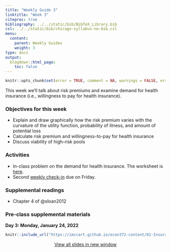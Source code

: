 ```yaml
---
title: "Weekly Guide 3"
linktitle: "Week 3"
citeproc: true
bibliography: ../../static/bib/BibTeX_Library.bib
csl: ../../static/bib/chicago-syllabus-no-bib.csl
menu:
  content:
    parent: Weekly Guides
    weight: 3
type: docs
output:
  blogdown::html_page:
    toc: false
---
```


```r
knitr::opts_chunk$set(error = TRUE, comment = NA, warnings = FALSE, errors = FALSE, messages = FALSE, tidy = FALSE, echo = FALSE)
```

This week we'll talk about risk premiums and examine demand for health insurance (i.e., willingness to pay for health insurance).

### Objectives for this week
- Explain and draw graphically how the risk premium varies with the curvature of the utility function, probability of illness, and amount of potential loss
- Calculate risk premium and willingness-to-pay for health insurance
- Discuss viability of high-risk pools
 
### Activities
- In-class problem on the demand for health insurance. The worksheet is [here](/resource/wksheet2.html).
- Second [weekly check-in](/assignment/weekly-check-in.html) due on Friday.

### Supplemental readings
- Chapter 4 of @sloan2012

### Pre-class supplemental materials

**Day 3: Monday, January 24, 2022**


<center>

```r
knitr::include_url("https://imccart.github.io/econ372-content/01-Insurance/preclass-03.html")
```

<p><a class="btn btn-primary btn-lg" target="_blank" href="https://imccart.github.io/econ372-content/01-Insurance/preclass-03.html"><i class="fas fa-external-link-alt"></i> View all slides in new window</a>

</center>
